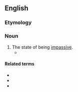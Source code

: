 ==English==

===Etymology===
{{suffix|en|impassive|ity}}

===Noun===
{{en-noun|-|+}}

# The state of being [[impassive]].
#* {{quote-book|1=en|year=1956|year_published=1972|author=Anthony Burgess|authorlink=Anthony Burgess|title=Time for a Tiger|series=The Malayan Trilogy|page=37|passage=[T]hey were baffled by tears in moustached sixth-formers, by walls of '''impassivity''' in the Lower School, by silent conspiracies which nullified the rules.}}

====Related terms====
* {{l|en|passivity}}
* {{l|en|passive}}
* {{l|en|impatience}}
